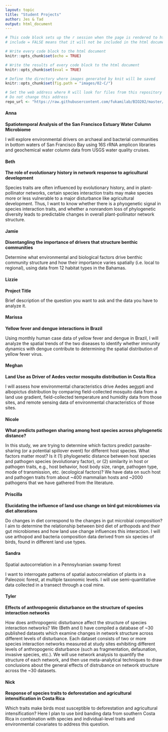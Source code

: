 ```yaml
---
layout: topic
title: "Student Projects"
author: Jes & Tad
output: html_document
---
```


```r
# This code block sets up the r session when the page is rendered to html
# include = FALSE means that it will not be included in the html document

# Write every code block to the html document 
knitr::opts_chunk$set(echo = TRUE)

# Write the results of every code block to the html document 
knitr::opts_chunk$set(eval = TRUE)

# Define the directory where images generated by knit will be saved
knitr::opts_chunk$set(fig.path = "images/02-C/")

# Set the web address where R will look for files from this repository
# Do not change this address
repo_url <- "https://raw.githubusercontent.com/fukamilab/BIO202/master/"
```

#### Anna

**Spatiotemporal Analysis of the San Francisco Estuary Water Column Microbiome**

I will explore environmental drivers on archaeal and bacterial communities in bottom waters of San Francisco Bay using 16S rRNA amplicon libraries and geochemical water column data from USGS water quality cruises.


#### Beth

**The role of evolutionary history in network response to agricultural development**

Species traits are often influenced by evolutionary history, and in plant-pollinator networks, certain species interaction traits may make species more or less vulnerable to a major disturbance like agricultural development. Thus, I want to know whether there is a phyogenetic signal in species interaction traits, and whether a nonrandom loss of phylogenetic diversity leads to predictable changes in overall plant-pollinator network structure. 


#### Jamie

**Disentangling the importance of drivers that structure benthic communities**  

Determine what environmental and biological factors drive benthic community structure and how their importance varies spatially (i.e. local to regional), using data from 12 habitat types in the Bahamas.  

#### Lizzie

**Project Title**

Brief description of the question you want to ask and the data you have to analyze it.


#### Marissa

**Yellow fever and dengue interactions in Brazil**

Using monthly human case data of yellow fever and dengue in Brazil, I will analyze the spatial trends of the two diseases to identify whether immunity dynamics with dengue contribute to determining the spatial distribution of yellow fever virus. 


#### Meghan

**Land Use as Driver of Aedes vector mosquito distribution in Costa Rica**

I will assess how environmental characteristics drive Aedes aegypti and albopictus distribution by comparing field-collected mosquito data from a land use gradient, field-collected temperature and humidity data from those sites, and remote sensing data of environmental characteristics of those sites.


#### Nicole

**What predicts pathogen sharing among host species across phylogenetic distance?**

In this study, we are trying to determine which factors predict parasite-sharing (or a potential spillover event) for different host species. What factors matter most? Is it (1) phylogenetic distance between host species and pathogen species (evolutionary factor), or (2) similarity in host or pathogen traits, e.g., host behavior, host body size, range, pathogen type, mode of transmission, etc. (ecological factors)? We have data on such host and pathogen traits from about ~400 mammalian hosts and ~2000 pathogens that we have gathered from the literature.



#### Priscilla

**Elucidating the influence of land use change on bird gut microbiomes via diet alterations**

Do changes in diet correspond to the changes in gut microbial composition? I aim to determine the relationship between bird diet of arthopods and their gut microbiomes and how land use change influences this interaction. I will use arthopod and bacteria composition data derived from six species of birds, found in different land use types.


#### Sandra

Spatial autocorrelation in a Pennsylvanian swamp forest

I want to interrogate patterns of spatial autocorrelation of plants in a Paleozoic forest, at multiple taxonomic levels. I will use semi-quantitative data collected in a transect through a coal mine.


#### Tyler

**Effects of anthropogenic disturbance on the structure of species interaction networks**


How does anthropogenic disturbance affect the structure of species interaction networks? We (Beth and I) have compiled a database of ~30 published datasets which examine changes in network structure across different levels of disturbance. Each dataset consists of two or more species interaction networks measured at study sites exhibiting different levels of anthropogenic disturbance (such as fragmentation, defaunation, invasive species, etc.). We will use network analysis to quantify the structure of each network, and then use meta-analytical techniques to draw conclusions about the general effects of distrubance on network structure across the ~30 datasets.


#### Nick

**Response of species traits to deforestation and agricultural intensification in Costa Rica**


Which traits make birds most susceptible to deforestation and agricultural intensification? Here I plan to use bird banding data from southern Costa Rica in combination with species and individual-level traits and environmental covariates to address this question.


